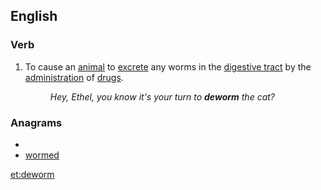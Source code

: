 ==English==

===Verb===
{{en-verb}}

# To cause an [[animal]] to [[excrete]] any worms in the [[digestive tract]] by the [[administration]] of [[drugs]].
#:''Hey, Ethel, you know it's your turn to '''deworm''' the cat?''

===Anagrams===
* {{alphagram|demorw}}
* [[wormed#English|wormed]]

[[et:deworm]]